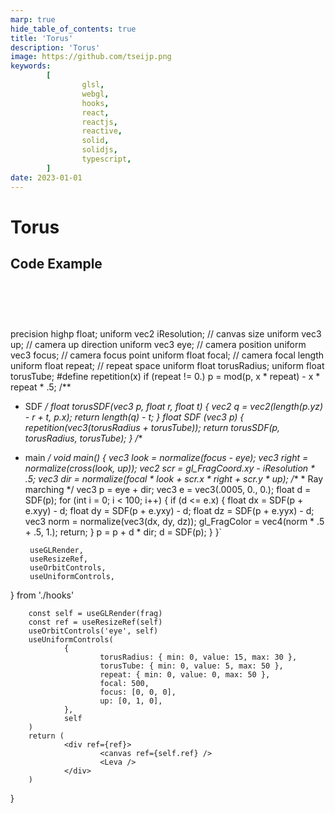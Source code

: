 ```yaml
---
marp: true
hide_table_of_contents: true
title: 'Torus'
description: 'Torus'
image: https://github.com/tseijp.png
keywords:
        [
                glsl,
                webgl,
                hooks,
                react,
                reactjs,
                reactive,
                solid,
                solidjs,
                typescript,
        ]
date: 2023-01-01
---
```


# Torus

<Canvas />

## Code Example

```cpp
float torusSDF(vec3 p, float r, float t) {
        vec2 q = vec2(length(p.yz) - r + t, p.x);
        return length(q) - t;
}
```

precision highp float;
uniform vec2 iResolution; // canvas size
uniform vec3 up;          // camera up direction
uniform vec3 eye;         // camera position
uniform vec3 focus;       // camera focus point
uniform float focal;      // camera focal length
uniform float repeat;     // repeat space
uniform float torusRadius;
uniform float torusTube;
#define repetition(x) if (repeat != 0.) p = mod(p, x * repeat) - x * repeat * .5;
/**
 * SDF
 */
float torusSDF(vec3 p, float r, float t) {
        vec2 q = vec2(length(p.yz) - r + t, p.x);
        return length(q) - t;
}
float SDF (vec3 p) {
        repetition(vec3(torusRadius + torusTube));
        return torusSDF(p, torusRadius, torusTube);
}
/**
 * main
 */
void main() {
        vec3 look = normalize(focus - eye);
        vec3 right = normalize(cross(look, up));
        vec2 scr = gl_FragCoord.xy - iResolution * .5;
        vec3 dir = normalize(focal * look + scr.x * right + scr.y * up);
        /**
         * Ray marching
         */
        vec3 p = eye + dir;
        vec3 e = vec3(.0005, 0., 0.);
        float d = SDF(p);
        for (int i = 0; i < 100; i++) {
                if (d <= e.x) {
                        float dx = SDF(p + e.xyy) - d;
                        float dy = SDF(p + e.yxy) - d;
                        float dz = SDF(p + e.yyx) - d;
                        vec3 norm = normalize(vec3(dx, dy, dz));
                        gl_FragColor = vec4(norm * .5 + .5, 1.);
                        return;
                }
                p = p + d * dir;
                d = SDF(p);
        }
}`

        useGLRender,
        useResizeRef,
        useOrbitControls,
        useUniformControls,
} from './hooks'

        const self = useGLRender(frag)
        const ref = useResizeRef(self)
        useOrbitControls('eye', self)
        useUniformControls(
                {
                        torusRadius: { min: 0, value: 15, max: 30 },
                        torusTube: { min: 0, value: 5, max: 50 },
                        repeat: { min: 0, value: 0, max: 50 },
                        focal: 500,
                        focus: [0, 0, 0],
                        up: [0, 1, 0],
                },
                self
        )
        return (
                <div ref={ref}>
                        <canvas ref={self.ref} />
                        <Leva />
                </div>
        )
}
